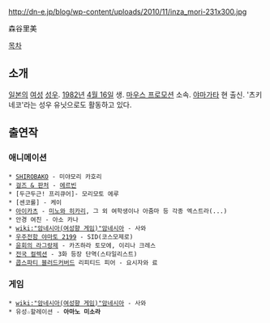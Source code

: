 http://dn-e.jp/blog/wp-content/uploads/2010/11/inza_mori-231x300.jpg

森谷里美

[[목차]]
== 소개 ==
[[일본]]의 [[여성]] [[성우]]. [[1982년]] [[4월 16일]] 생. [[마우스 프로모션]] 소속. [[야마가타]] 현 출신.
'츠키네코'라는 성우 유닛으로도 활동하고 있다.
 
== 출연작 ==
=== 애니메이션 ===
 * [[SHIROBAKO]] - 미야모리 카호리
 * [[걸즈 & 판처]] - [[에르빈]]
 * [두근두근! 프리큐어]- 모리모토 에루
 * [센코롤] - 케이
 * [[아이카츠]] - [[미노와 히카리]], 그 외 여학생이나 아줌마 등 각종 엑스트라(...)
 * 안경 여친 - 아소 카나
 * [[wiki:"암네시아(여성향 게임)"암네시아]] - 사와
 * [[우주전함 야마토 2199]] - SID(코스모제로) 
 * [[윤회의 라그랑제]] - 카즈하라 토모에, 이리나 크레스
 * [[전국 컬렉션]] - 3화 등장 단역(스타일리스트)
 * [[콥스파티 블러드커버드]] 리피티드 피어 - 요시자와 료

=== 게임 ===
 * [[wiki:"암네시아(여성향 게임)"암네시아]] - 사와
 * 유성☆할레이션 - '''아마노 미소라'''
